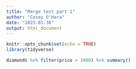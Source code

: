 ```yaml
---
title: "Merge test part 1"
author: "Casey O'Hara"
date: "2023-01-30"
output: html_document
---
```


```r
knitr::opts_chunk$set(echo = TRUE)
library(tidyverse)
```

```r
diamonds %>% filter(price > 1000) %>% summary()
```

